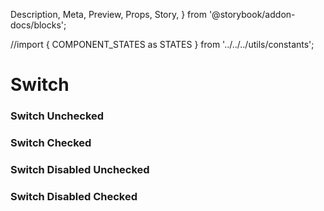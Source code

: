   Description,
  Meta,
  Preview,
  Props,
  Story,
} from '@storybook/addon-docs/blocks';

//import { COMPONENT_STATES as STATES } from '../../../utils/constants';

<Meta component={Switch} title="Components/Molecules/Form Controls/Switch" />

# Switch

<Description of={Switch} />
<Props of={Switch} />
<Story name="Switch with Knobs" parameters={{ docs: { disable: true } }}>
   <form id="formSwitch">
    <Switch
      checked={boolean('checked', false)}
      className={text('className', '')}
      disabled={boolean('disabled', false)}
      errorMsg={text('errorMsg', '')}
      formId={text('formId', 'formSwitch')}
      handleClick={action('`Checkbox with Knobs` onClick event triggered.')}
      handleChange={action('`Switch with Knobs` onClick event triggered.')}
      label={text('label', 'Accept Terms and Conditions')}
      name={text('name', 'termsAndConditions')}
      value={text('value', 'accepted')}
    >
  </Switch>
    </form>
</Story>

### Switch Unchecked
<Preview>
  <Story name="Switch Unchecked">
    <form id="formSwitchUnchecked">
      <Switch
        formId="formSwitchUnchecked"
        label="Check this slider"
        name="checkSlider"
        value="sliderChecked"
      />
    </form>
  </Story>
</Preview>

### Switch Checked
<Preview>
  <Story name="Switch Checked">
    <form id="formTypes">
      <Switch
        checked
        formId="formTypes"
        label="Uncheck this slider"
        name="checkSlider"
        value="sliderChecked"
      />
    </form>
  </Story>
</Preview>

### Switch Disabled Unchecked
<Preview>
  <Story name="Switches Disabled Unchecked">
    <form id="formDisabledUnchecked">
      <Switch
        formId="formDisabledUnchecked"
        label="This slider is disabled and unchecked"
        name="checkSlider"
        value="sliderChecked"
        disabled
      />
    </form>
  </Story>
</Preview>


### Switch Disabled Checked
<Preview>
  <Story name="Switches Disabled Checked">
    <form id="formDisabledChecked">
      <Switch
        formId="formDisabledChecked"
        label="This slider is disabled and checked"
        name="checkSlider"
        value="sliderChecked"
        checked
        disabled
      />
    </form>
  </Story>
</Preview>




